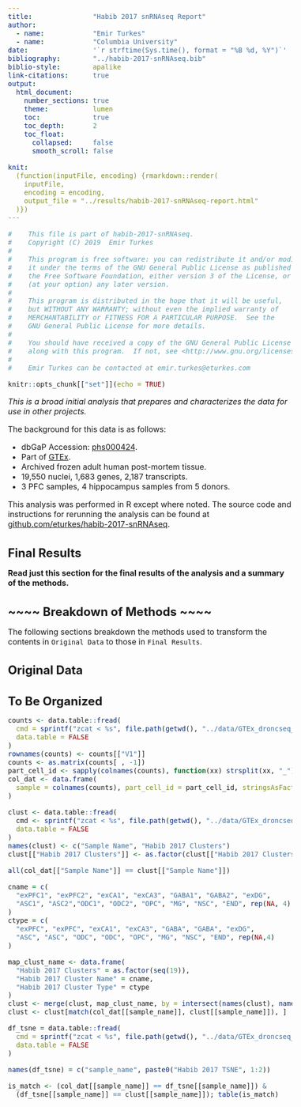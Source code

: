 ```yaml
---
title:               "Habib 2017 snRNAseq Report"
author:
  - name:            "Emir Turkes"
  - name:            "Columbia University"
date:                '`r strftime(Sys.time(), format = "%B %d, %Y")`'
bibliography:        "../habib-2017-snRNAseq.bib"
biblio-style:        apalike
link-citations:      true
output:
  html_document:
    number_sections: true
    theme:           lumen
    toc:             true
    toc_depth:       2
    toc_float:
      collapsed:     false
      smooth_scroll: false

knit:
  (function(inputFile, encoding) {rmarkdown::render(
    inputFile,
    encoding = encoding,
    output_file = "../results/habib-2017-snRNAseq-report.html"
  )})
---
```


```r
#    This file is part of habib-2017-snRNAseq.
#    Copyright (C) 2019  Emir Turkes
#
#    This program is free software: you can redistribute it and/or modify
#    it under the terms of the GNU General Public License as published by
#    the Free Software Foundation, either version 3 of the License, or
#    (at your option) any later version.
#
#    This program is distributed in the hope that it will be useful,
#    but WITHOUT ANY WARRANTY; without even the implied warranty of
#    MERCHANTABILITY or FITNESS FOR A PARTICULAR PURPOSE.  See the
#    GNU General Public License for more details.
#
#    You should have received a copy of the GNU General Public License
#    along with this program.  If not, see <http://www.gnu.org/licenses/>.
#
#    Emir Turkes can be contacted at emir.turkes@eturkes.com

knitr::opts_chunk[["set"]](echo = TRUE)
```

<style type="text/css">

body{ /* Normal  */
  font-size: 16px;
}
h1.title {
  font-size: 35px;
}
h1 { /* Header 1 */
  font-size: 24px;
}
h2 { /* Header 2 */
  font-size: 22px;
}
h3 { /* Header 3 */
  font-size: 20px;
}
.toc-content {
  padding-left: 0px;
  padding-right: 0px;
}
div.tocify {
  width: 100%;
}
.tocify-subheader .tocify-item {
  font-size: 0.95em;
  padding-left: 25px;
  text-indent: 0;
}
div.main-container {
  max-width: none;
  width: 100%;
}

</style>

*This is a broad initial analysis that prepares and characterizes the data for use in other projects.*

The background for this data is as follows:

- dbGaP Accession: [phs000424](https://www.ncbi.nlm.nih.gov/projects/gap/cgi-bin/study.cgi?study_id=phs000424.v7.p2).
- Part of [GTEx](https://gtexportal.org/home/).
- Archived frozen adult human post-mortem tissue.
- 19,550 nuclei, 1,683 genes, 2,187 transcripts.
- 3 PFC samples, 4 hippocampus samples from 5 donors.

This analysis was performed in R except where noted.
The source code and instructions for rerunning the analysis can be found at [github.com/eturkes/habib-2017-snRNAseq](https://github.com/eturkes/habib-2017-snRNAseq).

# Final Results

**Read just this section for the final results of the analysis and a summary of the methods.**

# ~~~~ Breakdown of Methods ~~~~ {-}

The following sections breakdown the methods used to transform the contents in `Original Data` to those in `Final Results`.

# Original Data

# To Be Organized

```r
counts <- data.table::fread(
  cmd = sprintf("zcat < %s", file.path(getwd(), "../data/GTEx_droncseq_hip_pcf.umi_counts.txt.gz")),
  data.table = FALSE
)
rownames(counts) <- counts[["V1"]]
counts <- as.matrix(counts[ , -1])
part_cell_id <- sapply(colnames(counts), function(xx) strsplit(xx, "_")[[1]][1], USE.NAMES = FALSE)
col_dat <- data.frame(
  sample = colnames(counts), part_cell_id = part_cell_id, stringsAsFactors = FALSE
)

clust <- data.table::fread(
  cmd <- sprintf("zcat < %s", file.path(getwd(), "../data/GTEx_droncseq_hip_pcf.clusters.txt.gz")),
  data.table = FALSE
)
names(clust) <- c("Sample Name", "Habib 2017 Clusters")
clust[["Habib 2017 Clusters"]] <- as.factor(clust[["Habib 2017 Clusters"]])

all(col_dat[["Sample Name"]] == clust[["Sample Name"]])

cname = c(
  "exPFC1", "exPFC2", "exCA1", "exCA3", "GABA1", "GABA2", "exDG",
  "ASC1", "ASC2","ODC1", "ODC2", "OPC", "MG", "NSC", "END", rep(NA, 4)
)
ctype = c(
  "exPFC", "exPFC", "exCA1", "exCA3", "GABA", "GABA", "exDG",
  "ASC", "ASC", "ODC", "ODC", "OPC", "MG", "NSC", "END", rep(NA,4)
)

map_clust_name <- data.frame(
  "Habib 2017 Clusters" = as.factor(seq(19)),
  "Habib 2017 Cluster Name" = cname,
  "Habib 2017 Cluster Type" = ctype
)
clust <- merge(clust, map_clust_name, by = intersect(names(clust), names(map_clust_name)))
clust <- clust[match(col_dat[[sample_name]], clust[[sample_name]]), ]

df_tsne = data.table::fread(
  cmd = sprintf("zcat < %s", file.path(getwd(), "../data/GTEx_droncseq_hip_pcf.tsne.txt.gz")),
  data.table = FALSE
)

names(df_tsne) = c("sample_name", paste0("Habib 2017 TSNE", 1:2))

is_match <- (col_dat[[sample_name]] == df_tsne[[sample_name]]) &
  (df_tsne[[sample_name]] == clust[[sample_name]]); table(is_match)
```
